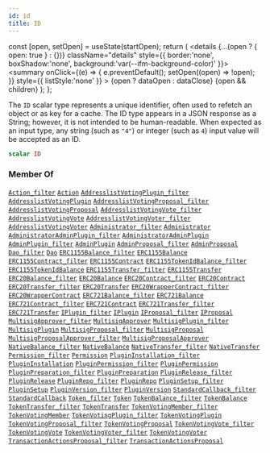 ```yaml
---
id: id
title: ID
---
```









  const [open, setOpen] = useState(startOpen);
  return (
    <details {...(open ? { open: true } : {})} className="details" style={{ border:'none', boxShadow:'none', background:'var(--ifm-background-color)' }}>
      <summary
        onClick={(e) => {
          e.preventDefault();
          setOpen((open) => !open);
        }}
        style={{ listStyle:'none' }}
      >
      {open ? dataOpen : dataClose}
      </summary>
      {open && children}
    </details>
  );
};








The `ID` scalar type represents a unique identifier, often used to refetch an object or as key for a cache. The ID type appears in a JSON response as a String; however, it is not intended to be human-readable. When expected as an input type, any string (such as `"4"`) or integer (such as `4`) input value will be accepted as an ID.


```graphql
scalar ID
```








### Member Of

[`Action_filter`](/docs/subgraph/reference-guide/inputs/action-filter)  <Badge class="badge badge--secondary" text="input"/><Bullet />[`Action`](/docs/subgraph/reference-guide/objects/action)  <Badge class="badge badge--secondary" text="object"/><Bullet />[`AddresslistVotingPlugin_filter`](/docs/subgraph/reference-guide/inputs/addresslist-voting-plugin-filter)  <Badge class="badge badge--secondary" text="input"/><Bullet />[`AddresslistVotingPlugin`](/docs/subgraph/reference-guide/objects/addresslist-voting-plugin)  <Badge class="badge badge--secondary" text="object"/><Bullet />[`AddresslistVotingProposal_filter`](/docs/subgraph/reference-guide/inputs/addresslist-voting-proposal-filter)  <Badge class="badge badge--secondary" text="input"/><Bullet />[`AddresslistVotingProposal`](/docs/subgraph/reference-guide/objects/addresslist-voting-proposal)  <Badge class="badge badge--secondary" text="object"/><Bullet />[`AddresslistVotingVote_filter`](/docs/subgraph/reference-guide/inputs/addresslist-voting-vote-filter)  <Badge class="badge badge--secondary" text="input"/><Bullet />[`AddresslistVotingVote`](/docs/subgraph/reference-guide/objects/addresslist-voting-vote)  <Badge class="badge badge--secondary" text="object"/><Bullet />[`AddresslistVotingVoter_filter`](/docs/subgraph/reference-guide/inputs/addresslist-voting-voter-filter)  <Badge class="badge badge--secondary" text="input"/><Bullet />[`AddresslistVotingVoter`](/docs/subgraph/reference-guide/objects/addresslist-voting-voter)  <Badge class="badge badge--secondary" text="object"/><Bullet />[`Administrator_filter`](/docs/subgraph/reference-guide/inputs/administrator-filter)  <Badge class="badge badge--secondary" text="input"/><Bullet />[`Administrator`](/docs/subgraph/reference-guide/objects/administrator)  <Badge class="badge badge--secondary" text="object"/><Bullet />[`AdministratorAdminPlugin_filter`](/docs/subgraph/reference-guide/inputs/administrator-admin-plugin-filter)  <Badge class="badge badge--secondary" text="input"/><Bullet />[`AdministratorAdminPlugin`](/docs/subgraph/reference-guide/objects/administrator-admin-plugin)  <Badge class="badge badge--secondary" text="object"/><Bullet />[`AdminPlugin_filter`](/docs/subgraph/reference-guide/inputs/admin-plugin-filter)  <Badge class="badge badge--secondary" text="input"/><Bullet />[`AdminPlugin`](/docs/subgraph/reference-guide/objects/admin-plugin)  <Badge class="badge badge--secondary" text="object"/><Bullet />[`AdminProposal_filter`](/docs/subgraph/reference-guide/inputs/admin-proposal-filter)  <Badge class="badge badge--secondary" text="input"/><Bullet />[`AdminProposal`](/docs/subgraph/reference-guide/objects/admin-proposal)  <Badge class="badge badge--secondary" text="object"/><Bullet />[`Dao_filter`](/docs/subgraph/reference-guide/inputs/dao-filter)  <Badge class="badge badge--secondary" text="input"/><Bullet />[`Dao`](/docs/subgraph/reference-guide/objects/dao)  <Badge class="badge badge--secondary" text="object"/><Bullet />[`ERC1155Balance_filter`](/docs/subgraph/reference-guide/inputs/erc1155-balance-filter)  <Badge class="badge badge--secondary" text="input"/><Bullet />[`ERC1155Balance`](/docs/subgraph/reference-guide/objects/erc1155-balance)  <Badge class="badge badge--secondary" text="object"/><Bullet />[`ERC1155Contract_filter`](/docs/subgraph/reference-guide/inputs/erc1155-contract-filter)  <Badge class="badge badge--secondary" text="input"/><Bullet />[`ERC1155Contract`](/docs/subgraph/reference-guide/objects/erc1155-contract)  <Badge class="badge badge--secondary" text="object"/><Bullet />[`ERC1155TokenIdBalance_filter`](/docs/subgraph/reference-guide/inputs/erc1155-token-id-balance-filter)  <Badge class="badge badge--secondary" text="input"/><Bullet />[`ERC1155TokenIdBalance`](/docs/subgraph/reference-guide/objects/erc1155-token-id-balance)  <Badge class="badge badge--secondary" text="object"/><Bullet />[`ERC1155Transfer_filter`](/docs/subgraph/reference-guide/inputs/erc1155-transfer-filter)  <Badge class="badge badge--secondary" text="input"/><Bullet />[`ERC1155Transfer`](/docs/subgraph/reference-guide/objects/erc1155-transfer)  <Badge class="badge badge--secondary" text="object"/><Bullet />[`ERC20Balance_filter`](/docs/subgraph/reference-guide/inputs/erc20-balance-filter)  <Badge class="badge badge--secondary" text="input"/><Bullet />[`ERC20Balance`](/docs/subgraph/reference-guide/objects/erc20-balance)  <Badge class="badge badge--secondary" text="object"/><Bullet />[`ERC20Contract_filter`](/docs/subgraph/reference-guide/inputs/erc20-contract-filter)  <Badge class="badge badge--secondary" text="input"/><Bullet />[`ERC20Contract`](/docs/subgraph/reference-guide/objects/erc20-contract)  <Badge class="badge badge--secondary" text="object"/><Bullet />[`ERC20Transfer_filter`](/docs/subgraph/reference-guide/inputs/erc20-transfer-filter)  <Badge class="badge badge--secondary" text="input"/><Bullet />[`ERC20Transfer`](/docs/subgraph/reference-guide/objects/erc20-transfer)  <Badge class="badge badge--secondary" text="object"/><Bullet />[`ERC20WrapperContract_filter`](/docs/subgraph/reference-guide/inputs/erc20-wrapper-contract-filter)  <Badge class="badge badge--secondary" text="input"/><Bullet />[`ERC20WrapperContract`](/docs/subgraph/reference-guide/objects/erc20-wrapper-contract)  <Badge class="badge badge--secondary" text="object"/><Bullet />[`ERC721Balance_filter`](/docs/subgraph/reference-guide/inputs/erc721-balance-filter)  <Badge class="badge badge--secondary" text="input"/><Bullet />[`ERC721Balance`](/docs/subgraph/reference-guide/objects/erc721-balance)  <Badge class="badge badge--secondary" text="object"/><Bullet />[`ERC721Contract_filter`](/docs/subgraph/reference-guide/inputs/erc721-contract-filter)  <Badge class="badge badge--secondary" text="input"/><Bullet />[`ERC721Contract`](/docs/subgraph/reference-guide/objects/erc721-contract)  <Badge class="badge badge--secondary" text="object"/><Bullet />[`ERC721Transfer_filter`](/docs/subgraph/reference-guide/inputs/erc721-transfer-filter)  <Badge class="badge badge--secondary" text="input"/><Bullet />[`ERC721Transfer`](/docs/subgraph/reference-guide/objects/erc721-transfer)  <Badge class="badge badge--secondary" text="object"/><Bullet />[`IPlugin_filter`](/docs/subgraph/reference-guide/inputs/iplugin-filter)  <Badge class="badge badge--secondary" text="input"/><Bullet />[`IPlugin`](/docs/subgraph/reference-guide/interfaces/iplugin)  <Badge class="badge badge--secondary" text="interface"/><Bullet />[`IProposal_filter`](/docs/subgraph/reference-guide/inputs/iproposal-filter)  <Badge class="badge badge--secondary" text="input"/><Bullet />[`IProposal`](/docs/subgraph/reference-guide/interfaces/iproposal)  <Badge class="badge badge--secondary" text="interface"/><Bullet />[`MultisigApprover_filter`](/docs/subgraph/reference-guide/inputs/multisig-approver-filter)  <Badge class="badge badge--secondary" text="input"/><Bullet />[`MultisigApprover`](/docs/subgraph/reference-guide/objects/multisig-approver)  <Badge class="badge badge--secondary" text="object"/><Bullet />[`MultisigPlugin_filter`](/docs/subgraph/reference-guide/inputs/multisig-plugin-filter)  <Badge class="badge badge--secondary" text="input"/><Bullet />[`MultisigPlugin`](/docs/subgraph/reference-guide/objects/multisig-plugin)  <Badge class="badge badge--secondary" text="object"/><Bullet />[`MultisigProposal_filter`](/docs/subgraph/reference-guide/inputs/multisig-proposal-filter)  <Badge class="badge badge--secondary" text="input"/><Bullet />[`MultisigProposal`](/docs/subgraph/reference-guide/objects/multisig-proposal)  <Badge class="badge badge--secondary" text="object"/><Bullet />[`MultisigProposalApprover_filter`](/docs/subgraph/reference-guide/inputs/multisig-proposal-approver-filter)  <Badge class="badge badge--secondary" text="input"/><Bullet />[`MultisigProposalApprover`](/docs/subgraph/reference-guide/objects/multisig-proposal-approver)  <Badge class="badge badge--secondary" text="object"/><Bullet />[`NativeBalance_filter`](/docs/subgraph/reference-guide/inputs/native-balance-filter)  <Badge class="badge badge--secondary" text="input"/><Bullet />[`NativeBalance`](/docs/subgraph/reference-guide/objects/native-balance)  <Badge class="badge badge--secondary" text="object"/><Bullet />[`NativeTransfer_filter`](/docs/subgraph/reference-guide/inputs/native-transfer-filter)  <Badge class="badge badge--secondary" text="input"/><Bullet />[`NativeTransfer`](/docs/subgraph/reference-guide/objects/native-transfer)  <Badge class="badge badge--secondary" text="object"/><Bullet />[`Permission_filter`](/docs/subgraph/reference-guide/inputs/permission-filter)  <Badge class="badge badge--secondary" text="input"/><Bullet />[`Permission`](/docs/subgraph/reference-guide/objects/permission)  <Badge class="badge badge--secondary" text="object"/><Bullet />[`PluginInstallation_filter`](/docs/subgraph/reference-guide/inputs/plugin-installation-filter)  <Badge class="badge badge--secondary" text="input"/><Bullet />[`PluginInstallation`](/docs/subgraph/reference-guide/objects/plugin-installation)  <Badge class="badge badge--secondary" text="object"/><Bullet />[`PluginPermission_filter`](/docs/subgraph/reference-guide/inputs/plugin-permission-filter)  <Badge class="badge badge--secondary" text="input"/><Bullet />[`PluginPermission`](/docs/subgraph/reference-guide/objects/plugin-permission)  <Badge class="badge badge--secondary" text="object"/><Bullet />[`PluginPreparation_filter`](/docs/subgraph/reference-guide/inputs/plugin-preparation-filter)  <Badge class="badge badge--secondary" text="input"/><Bullet />[`PluginPreparation`](/docs/subgraph/reference-guide/objects/plugin-preparation)  <Badge class="badge badge--secondary" text="object"/><Bullet />[`PluginRelease_filter`](/docs/subgraph/reference-guide/inputs/plugin-release-filter)  <Badge class="badge badge--secondary" text="input"/><Bullet />[`PluginRelease`](/docs/subgraph/reference-guide/objects/plugin-release)  <Badge class="badge badge--secondary" text="object"/><Bullet />[`PluginRepo_filter`](/docs/subgraph/reference-guide/inputs/plugin-repo-filter)  <Badge class="badge badge--secondary" text="input"/><Bullet />[`PluginRepo`](/docs/subgraph/reference-guide/objects/plugin-repo)  <Badge class="badge badge--secondary" text="object"/><Bullet />[`PluginSetup_filter`](/docs/subgraph/reference-guide/inputs/plugin-setup-filter)  <Badge class="badge badge--secondary" text="input"/><Bullet />[`PluginSetup`](/docs/subgraph/reference-guide/objects/plugin-setup)  <Badge class="badge badge--secondary" text="object"/><Bullet />[`PluginVersion_filter`](/docs/subgraph/reference-guide/inputs/plugin-version-filter)  <Badge class="badge badge--secondary" text="input"/><Bullet />[`PluginVersion`](/docs/subgraph/reference-guide/objects/plugin-version)  <Badge class="badge badge--secondary" text="object"/><Bullet />[`StandardCallback_filter`](/docs/subgraph/reference-guide/inputs/standard-callback-filter)  <Badge class="badge badge--secondary" text="input"/><Bullet />[`StandardCallback`](/docs/subgraph/reference-guide/objects/standard-callback)  <Badge class="badge badge--secondary" text="object"/><Bullet />[`Token_filter`](/docs/subgraph/reference-guide/inputs/token-filter)  <Badge class="badge badge--secondary" text="input"/><Bullet />[`Token`](/docs/subgraph/reference-guide/interfaces/token)  <Badge class="badge badge--secondary" text="interface"/><Bullet />[`TokenBalance_filter`](/docs/subgraph/reference-guide/inputs/token-balance-filter)  <Badge class="badge badge--secondary" text="input"/><Bullet />[`TokenBalance`](/docs/subgraph/reference-guide/interfaces/token-balance)  <Badge class="badge badge--secondary" text="interface"/><Bullet />[`TokenTransfer_filter`](/docs/subgraph/reference-guide/inputs/token-transfer-filter)  <Badge class="badge badge--secondary" text="input"/><Bullet />[`TokenTransfer`](/docs/subgraph/reference-guide/interfaces/token-transfer)  <Badge class="badge badge--secondary" text="interface"/><Bullet />[`TokenVotingMember_filter`](/docs/subgraph/reference-guide/inputs/token-voting-member-filter)  <Badge class="badge badge--secondary" text="input"/><Bullet />[`TokenVotingMember`](/docs/subgraph/reference-guide/objects/token-voting-member)  <Badge class="badge badge--secondary" text="object"/><Bullet />[`TokenVotingPlugin_filter`](/docs/subgraph/reference-guide/inputs/token-voting-plugin-filter)  <Badge class="badge badge--secondary" text="input"/><Bullet />[`TokenVotingPlugin`](/docs/subgraph/reference-guide/objects/token-voting-plugin)  <Badge class="badge badge--secondary" text="object"/><Bullet />[`TokenVotingProposal_filter`](/docs/subgraph/reference-guide/inputs/token-voting-proposal-filter)  <Badge class="badge badge--secondary" text="input"/><Bullet />[`TokenVotingProposal`](/docs/subgraph/reference-guide/objects/token-voting-proposal)  <Badge class="badge badge--secondary" text="object"/><Bullet />[`TokenVotingVote_filter`](/docs/subgraph/reference-guide/inputs/token-voting-vote-filter)  <Badge class="badge badge--secondary" text="input"/><Bullet />[`TokenVotingVote`](/docs/subgraph/reference-guide/objects/token-voting-vote)  <Badge class="badge badge--secondary" text="object"/><Bullet />[`TokenVotingVoter_filter`](/docs/subgraph/reference-guide/inputs/token-voting-voter-filter)  <Badge class="badge badge--secondary" text="input"/><Bullet />[`TokenVotingVoter`](/docs/subgraph/reference-guide/objects/token-voting-voter)  <Badge class="badge badge--secondary" text="object"/><Bullet />[`TransactionActionsProposal_filter`](/docs/subgraph/reference-guide/inputs/transaction-actions-proposal-filter)  <Badge class="badge badge--secondary" text="input"/><Bullet />[`TransactionActionsProposal`](/docs/subgraph/reference-guide/objects/transaction-actions-proposal)  <Badge class="badge badge--secondary" text="object"/>

